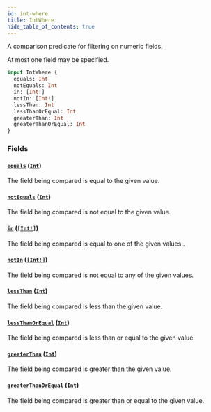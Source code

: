 ```yaml
---
id: int-where
title: IntWhere
hide_table_of_contents: true
---
```



A comparison predicate for filtering on numeric fields.

At most one field may be specified.

```graphql
input IntWhere {
  equals: Int
  notEquals: Int
  in: [Int!]
  notIn: [Int!]
  lessThan: Int
  lessThanOrEqual: Int
  greaterThan: Int
  greaterThanOrEqual: Int
}
```


### Fields

#### [`equals`](#) ([`Int`](/docs/directory-api-reference/schema/scalars/int))

The field being compared is equal to the given value.


#### [`notEquals`](#) ([`Int`](/docs/directory-api-reference/schema/scalars/int))

The field being compared is not equal to the given value.


#### [`in`](#) ([`[Int!]`](/docs/directory-api-reference/schema/scalars/int))

The field being compared is equal to one of the given values..


#### [`notIn`](#) ([`[Int!]`](/docs/directory-api-reference/schema/scalars/int))

The field being compared is not equal to any of the given values.


#### [`lessThan`](#) ([`Int`](/docs/directory-api-reference/schema/scalars/int))

The field being compared is less than the given value.


#### [`lessThanOrEqual`](#) ([`Int`](/docs/directory-api-reference/schema/scalars/int))

The field being compared is less than or equal to the given value.


#### [`greaterThan`](#) ([`Int`](/docs/directory-api-reference/schema/scalars/int))

The field being compared is greater than the given value.


#### [`greaterThanOrEqual`](#) ([`Int`](/docs/directory-api-reference/schema/scalars/int))

The field being compared is greater than or equal to the given value.




